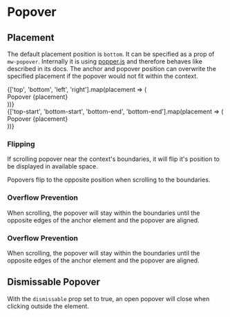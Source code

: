 
# Popover

<Canvas withSource="open">
  <Story id="components-popover--default" />
</Canvas>

<ArgsTable of="mw-popover" />

## Placement

The default placement position is `bottom`. It can be specified as a prop of `mw-popover`. Internally it is using [popper.js](https://popper.js.org/) and therefore behaves like described in its docs.
The anchor and popover position can overwrite the specified placement if the popover would not fit within the context.

<Canvas>
  <div>
    <div style={{ height: '150px', display: 'flex', justifyContent: 'center', alignItems: 'center', gap: '50px' }}>
      {['top', 'bottom', 'left', 'right'].map(placement => (
        <mw-popover key={placement} placement={placement}>
          <mw-button slot="anchor" label={placement} variant="outline"></mw-button>
          <div slot="content">Popover {placement}</div>
        </mw-popover>
      ))}
    </div>
    <div style={{ height: '150px', display: 'flex', justifyContent: 'center', alignItems: 'center', gap: '50px' }}>
      {['top-start', 'bottom-start', 'bottom-end', 'bottom-end'].map(placement => (
        <mw-popover key={placement} placement={placement}>
          <mw-button slot="anchor" label={placement} variant="outline"></mw-button>
          <div slot="content">Popover {placement}</div>
        </mw-popover>
      ))}
    </div>
  </div>
</Canvas>

### Flipping

If scrolling popover near the context's boundaries, it will flip it's position to be displayed in available space.

<Canvas>
  <div style={{ height: '250px' }}>
    <div style={{ paddingTop: '100px', height: '500px', overflow: 'scroll' }}>
      <mw-popover style={{ width: 'fit-content' }} placement="top">
        <mw-button slot="anchor" label="Open and scroll down..." variant="outline"></mw-button>
        <div style={{ width: '200px' }} slot="content">
          Popovers flip to the opposite position when scrolling to the boundaries.
        </div>
      </mw-popover>
    </div>
  </div>
</Canvas>

### Overflow Prevention

When scrolling, the popover will stay within the boundaries until the opposite edges of the anchor element and the popover are aligned.

<Canvas>
  <div style={{ height: '250px' }}>
    <div style={{ height: '500px', overflow: 'scroll' }}>
      <mw-popover style={{ width: 'fit-content' }} placement="right-start">
        <mw-button slot="anchor" label="Open and scroll down..." variant="outline"></mw-button>
        <div style={{ width: '200px' }} slot="content">
          <h3>Overflow Prevention</h3>
          <p>When scrolling, the popover will stay within the boundaries until the opposite edges of the anchor element and the popover are aligned.</p>
        </div>
      </mw-popover>
    </div>
  </div>
</Canvas>

## Dismissable Popover

With the `dismissable` prop set to true, an open popover will close when clicking outside the element.

<Canvas withSource="open">
  <Story id="components-popover--dismissable" />
</Canvas>
